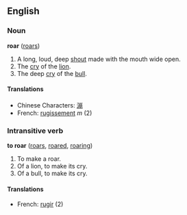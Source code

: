 ==English==
===Noun===
'''roar''' ([[roars]])

#A long, loud, deep [[shout]] made with the mouth wide open.
#The [[cry]] of the [[lion]].
#The deep [[cry]] of the [[bull]].

====Translations====
*Chinese Characters: [[漰]]
*French: [[rugissement]] ''m'' (2)

===Intransitive verb===
'''to roar''' ([[roars]], [[roared]], [[roaring]])

#To make a roar.
#Of a lion, to make its cry.
#Of a bull, to make its cry.

====Translations====
*French: [[rugir]] (2)